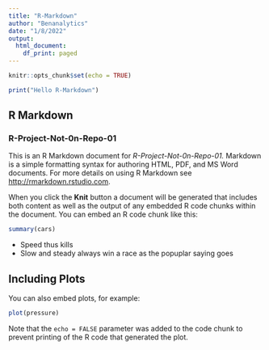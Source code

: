 ```yaml
---
title: "R-Markdown"
author: "Benanalytics"
date: "1/8/2022"
output:
  html_document:
    df_print: paged
---
```


```r
knitr::opts_chunk$set(echo = TRUE)
```
```r
print("Hello R-Markdown")
```

## **R Markdown**
### R-Project-Not-0n-Repo-01

This is an R Markdown document for *R-Project-Not-0n-Repo-01.* Markdown is a simple formatting syntax for authoring HTML, PDF, and MS Word documents. For more details on using R Markdown see <http://rmarkdown.rstudio.com>.

When you click the **Knit** button a document will be generated that includes both content as well as the output of any embedded R code chunks within the document. You can embed an R code chunk like this:

```r
summary(cars)
```

- Speed thus kills
- Slow and steady always win a race as the popuplar saying goes

## Including Plots

You can also embed plots, for example:

```r
plot(pressure)
```

Note that the `echo = FALSE` parameter was added to the code chunk to prevent printing of the R code that generated the plot.
